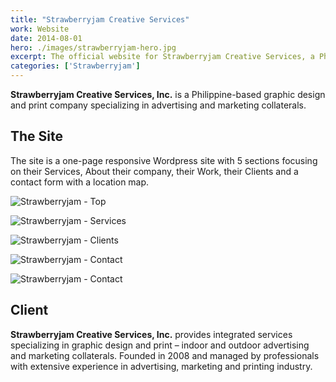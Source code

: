 ```yaml
---
title: "Strawberryjam Creative Services"
work: Website
date: 2014-08-01
hero: ./images/strawberryjam-hero.jpg
excerpt: The official website for Strawberryjam Creative Services, a Philippine-based graphic design and print company specializing in advertising and marketing collaterals
categories: ['Strawberryjam']
---
```


**Strawberryjam Creative Services, Inc.** is a Philippine-based graphic design and print company specializing in advertising and marketing collaterals.

## The Site

The site is a one-page responsive Wordpress site with 5 sections focusing on their Services, About their company, their Work, their Clients and a contact form with a location map.

![Strawberryjam - Top](/assets/images/projects/2014/strawberryjam-top.jpg)

![Strawberryjam - Services](/assets/images/projects/2014/strawberryjam-services.jpg)

![Strawberryjam - Clients](/assets/images/projects/2014/strawberryjam-clients.jpg)

![Strawberryjam - Contact](/assets/images/projects/2014/strawberryjam-contact-1.jpg)

![Strawberryjam - Contact](/assets/images/projects/2014/strawberryjam-contact-2.jpg)

## Client

**Strawberryjam Creative Services, Inc.** provides integrated services specializing in graphic design and print – indoor and outdoor advertising and marketing collaterals. Founded in 2008 and managed by professionals with extensive experience in advertising, marketing and printing industry.

